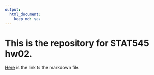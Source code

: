 ```yaml
---
output: 
  html_document: 
    keep_md: yes
---
```


# This is the repository for STAT545 hw02.
[Here](https://github.com/lucymei/STAT545-hw-Mei-Lucy/blob/master/hw02/STAT545_hw02.md) is the link to the markdown file.